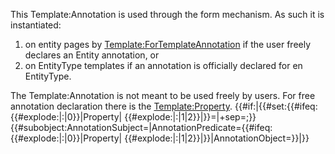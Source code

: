<noinclude>
This Template:Annotation is used through the form mechanism. As such it is instantiated:
# on entity pages by [[Template:ForTemplateAnnotation]] if the user freely declares an Entity annotation, or
# on EntityType templates if an annotation is officially declared for en EntityType.
The Template:Annotation is not meant to be used freely by users. For free annotation declaration there is the [[Template:Property]].
</noinclude>
<includeonly>{{#if:{{{AnnotationPredicate|}}}|{{#set:{{#ifeq:{{#explode:{{{AnnotationPredicate}}}|:|0}}|Property|
{{#explode:{{{AnnotationPredicate}}}|:|1|2}}|{{{AnnotationPredicate}}}}}={{{AnnotationObject|}}}|+sep=;}}{{#subobject:AnnotationSubject={{FULLPAGENAME}}|AnnotationPredicate={{#ifeq:{{#explode:{{{AnnotationPredicate}}}|:|0}}|Property|
{{#explode:{{{AnnotationPredicate}}}|:|1|2}}|{{{AnnotationPredicate}}}}}|AnnotationObject={{{AnnotationObject|}}}}}|'''{{wr|Error:MissingAnnotationPredicate}}'''}}</includeonly>
